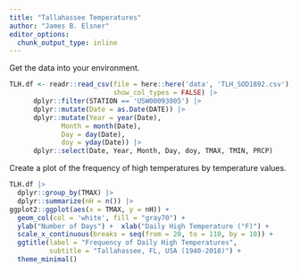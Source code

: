 ```yaml
---
title: "Tallahassee Temperatures"
author: "James B. Elsner"
editor_options: 
  chunk_output_type: inline
---
```


Get the data into your environment.
```r
TLH.df <- readr::read_csv(file = here::here('data', 'TLH_SOD1892.csv'),
                          show_col_types = FALSE) |>
      dplyr::filter(STATION == 'USW00093805') |>
      dplyr::mutate(Date = as.Date(DATE)) |>
      dplyr::mutate(Year = year(Date), 
             Month = month(Date), 
             Day = day(Date),
             doy = yday(Date)) |>
      dplyr::select(Date, Year, Month, Day, doy, TMAX, TMIN, PRCP)
```

Create a plot of the frequency of high temperatures by temperature values.
```r
TLH.df |>
  dplyr::group_by(TMAX) |>
  dplyr::summarize(nH = n()) |>
ggplot2::ggplot(aes(x = TMAX, y = nH)) +
  geom_col(col = 'white', fill = "gray70") +
  ylab("Number of Days") +  xlab("Daily High Temperature (°F)") +
  scale_x_continuous(breaks = seq(from = 20, to = 110, by = 10)) +
  ggtitle(label = "Frequency of Daily High Temperatures",
          subtitle = "Tallahassee, FL, USA (1940-2018)") +
  theme_minimal()
```